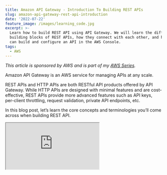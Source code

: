```yaml
---
title: Amazon API Gateway - Introduction To Building REST APIs
slug: amazon-api-gateway-rest-api-introduction
date: '2022-07-22'
feature_image: /images/learning_code.jpg
excerpt: >-
  Learn how to build REST API using API Gateway. We will learn the different
  building blocks of REST APIs, how they connect with each other, and how you
  can build and configure an API in the AWS Console.
tags:
  - AWS
---
```

_This article is sponsored by AWS and is part of my [AWS Series](/tag/aws/)._

Amazon API Gateway is an AWS service for managing APIs at any scale.

REST APIs and HTTP APIs are both RESTful API products offered by API Gateway. While HTTP APIs are designed with minimal features and are cost-effective, REST APIs provide more advanced features such as API keys, per-client throttling, request validation, private API endpoints, etc.

In this blog post, let’s learn the core concepts and terminologies you’ll come across when building REST API.

<iframe src="https://www.youtube.com/embed/mOaV5LwfzUE" />

We will learn

-   the different building blocks of REST APIs and how they connect
-   Build and configure an API in the AWS Console.
-   Stages and Stage Variables when deploying APIs

I will be using Mock integration to show the different concepts. Understanding these basic building blocks is necessary to build real-world backend integrations.

> _Both REST APIs and HTTP APIs help us build RESTful APIs. The REST word in REST APIs is purely a naming thing that is not confused with RESTful services._

## Develop A REST API

From the AWS Console, under API Gateway, select ‘REST API’ to start building one.

![Create an Amazon API Gateway REST API by providing a name, description, and endpoint type. ](/images/api-gateway-rest-api-create.jpg)

It prompts you to provide an API Name, description, and Endpoint Type. [Endpoint type](https://docs.aws.amazon.com/apigateway/latest/developerguide/api-gateway-api-endpoint-types.html) can be _regional_, _edge-optimized or private._ Choose an appropriate option based on where most of your API traffic originates.

-   **Regional** → Best for clients in the same region
-   **Edge Optimized** → Best for geographically distributed clients
-   **Private** → Best for access only from within Amazon Virtual Private Cloud (VPC)

Once you create REST API, you can add resources and methods to it.

### Resources

Resources are the fundamental concept in a RESTful API.

> _A resource is an object with a type, associated data, relationships to other resources, and a set of methods that operate on it._

Building REST APIs in API Gateway also starts with creating a resource. To create a new resource, use the Actions drop-down button against the Resources sections in the API Gateway.

Based on the selected Resource in the list below, the actions you choose affect that Resource.

![Add a Resource to the API. Resources have a name and are uniquely identified by a path.](/images/api-gateway-rest-api-create-resource.jpg)

Resources have a name and are uniquely identified by a path. Above, I have added a _Users_ Resource, identified by the path ‘/users'. This Resource is at the root of the API Gateway.

You can also add child Resources. Select the Users node in the Resources list before selecting the ‘_Create Resource_’ option from the Action menu.

For performing actions on Resources, we need to create Methods.

### Methods

Methods help us perform actions in the Resource via their URL. The allowed method names are the standard HTTP verbs - GET, PUT, POST, PATCH, ANY, OPTIONS, HEAD, and DELETE.

To add an Action, use the ‘_Create Action_’ option from the Action’s drop-down button menu. This prompts us to select a method (HTTP Verb) for which you need to create an associated action.

![Create a method under the resource by selecting the appropriate HTTP Verb to invoke the method.](/images/api-gateway-rest-api-create-method.jpg)

To complete the creation of a Method, you must choose and set up an Integration point.

### Integrations

Integrations are what power your API methods.

They can be of different types - Lambda Function, HTTP, Mock, AWS Service, or VPC Link. Based on the kind of integration you choose, it requires a different configuration to set up. Any time a method is called on the resource endpoint, it passes the request to the backend integration and returns the response to the calling client.

Integrations can be of two types:

-   **Proxy Integration** → With Proxy integration, the request is passed on to the integration as is, which means the backend service will need to interact with the HTTP requests and response objects.
-   **Non-Proxy Integration →** With Non-proxy integrations, we can specify mapping templates to transform the HTTP request into the backend-specific format. For example, if we have a lambda function to add a user, we can specify a mapping template to pass only the user details and not any of the HTTP Request details.

![](/images/api-gateway-rest-api-create-integration.jpg)

For this post, I will use a Mock integration and explore how to set up different Method and Integration options.

### Setting up Method Request/Response

An API Method consists of a Method Request and a Method Response.

An API **Method Request** represents the HTTP request that the client makes to the API endpoint. You can configure the different headers, query string parameters, authorization, validators, etc., on the incoming request.

Below I have set up the Method Request to expect an optional query string parameter _count_ on the incoming GET request on _Users_ resource.

![Configure the headers, query string parameters, authorization, validators etc. on the incoming HTTP method request.](/images/api-gateway-rest-api-configure-method-request.jpg)

The **Method Response** is an HTTP response with a given status code.

By default, the 200 Status code is set up to return a success anytime the API endpoint is called. You can configure multiple return status codes based on your API and application needs.

Below I have added a 500 status code to indicate error scenarios. You can choose to have a specific status code corresponding to what gets returned from your integration backend, or you can group integration status codes to a single response code in the API Gateway.

For Proxy integration mode, you would mostly be relaying back the status code as returned from the integration endpoint.

![Configure Method Response for REST API in Amazon API Gateway](/images/api-gateway-rest-api-configure-method-response.jpg)

### Setting up Integration Request/Response

Similar to Method, Integration also has an Integration Request and Integration Response.

An Integration Request is a request that API Gateway submits to the backend, passing the client’s request data. If the request payload for the integration differs from the Method Request, you can use mapping templates to transform the payload.

A mapping template is a script written in [Velocity Template Language (VTL)](https://velocity.apache.org/engine/devel/vtl-reference.html), and is applied inside of API Gateway.

![Integration Request using VTL mapping template for a mock integration in Amazon API Gateway REST API.](/images/api-gateway-rest-api-configure-integration-request.jpg)

The Mapping template below uses the count property from the query string to set the `statusCode` property on the Integration Request.

```csharp
{
  #set($countString = $input.params('count'))
  #set($Integer = 0)
  #set($count=$Integer.parseInt($countString))
  #if( $count < 20 )
    "statusCode": 200
  #else
    "statusCode": 500
  #end
}

```

With Non-Proxy Integrations, you can also set up the [Integration passthrough behaviors.](https://docs.aws.amazon.com/apigateway/latest/developerguide/integration-passthrough-behaviors.html) API Gateway supports different options to decide whether to pass through requests coming into the API Gateway to the integration backend.

With Proxy integrations, all requests are passed to the integration, and you don’t have the option to configure the Passthrough behaviors.

For a Non-Proxy integration, you must set up at least one Integration Response and a default response so that the requesting client gets a response back. For Proxy integrations, the response from the integration is passed as is to the client, and this option will be disabled.

The Integration Response is where we map the response from the backend  (i.e., the integration) to the Method Response. When creating a new Integration Response, it prompts selecting the Method Response status it maps to. E.g., if you want the API to return a 400 status code, you need first to add a Method Response status code of 400 and then add an Integration Response and set up a mapping.

![Configure Integration Response for REST API in Amazon API Gateway](/images/api-gateway-rest-api-configure-integration-response.jpg)

Above, I have set the response to send back a mocked list of Users in JSON format for the 200 status code response.

You can also use Mapping Templates when setting up Integration Response to map the response from the integration to what the client expects. This mapping is per Content-Type that your API supports.

Until now, all our work was under the Resources section of the API Gateway. Any changes to this section are like making changes to your ‘source code’ when building applications.

## Deploy REST API

To interact and make the API callable for your users, you need to Deploy the API to a Stage.

> _A stage is a logical reference to a lifecycle state of your API (for example, `dev`, `prod`, `beta`, `v2`)._

API stages are identified by the API Id and name.

To deploy an API, under the Resources from the Actions drop-down button, choose the Deploy API option.

It prompts you to select an existing stage or create a new Stage to deploy the API.

![Create a new stage to deploy an Amazon API Gateway REST API.](/images/api-gateway-rest-api-create-stage.jpg)

Once deployed, the API is accessible via the unique URL for that API + Stage combination. The Stage URL has the stage name appended to the end.

The Invoke URL shown under the Stage is the base URL for your API. You can use this to invoke the different Methods on the Resources for that API.

![Deploy REST API to multiple stages and manage configurations.](/images/api-gateway-rest-api-deploy-stages.jpg)

Since we have a _User_ resource in this API, we can invoke it using the `/users` path on the Base URL. This will return the response from the API.

Stages support adding Stage-specific variables. When building real-world APIs, these can be used to configure the API to integrate with different backend services or integrations. E.g., when running in a Test stage, we can use this to connect to a test database and a production database when running in the Prod Stage.

In future posts, we will see how to set up real-world integrations and build an API that connects to a real backend service.

Have a great day👋
